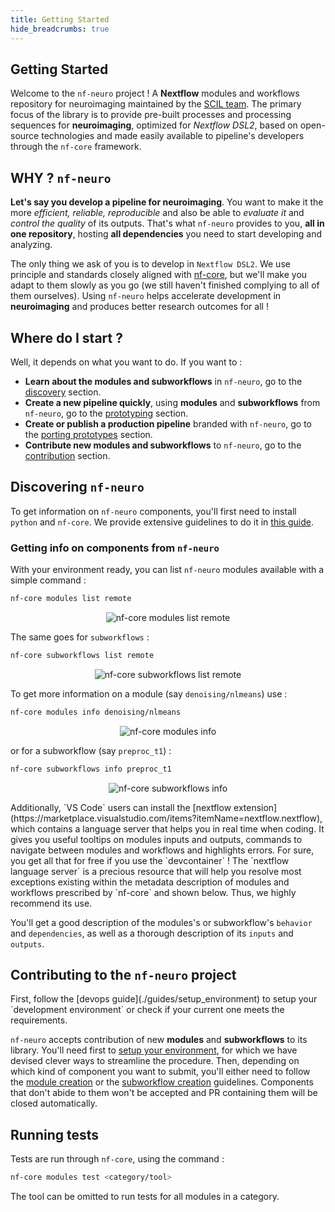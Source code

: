 ```yaml
---
title: Getting Started
hide_breadcrumbs: true
---
```


## Getting Started

Welcome to the `nf-neuro` project ! A **Nextflow** modules and workflows repository for neuroimaging
maintained by the [SCIL team](https://scil-documentation.readthedocs.io/en/latest/). The
primary focus of the library is to provide pre-built processes and processing sequences for
**neuroimaging**, optimized for _Nextflow DSL2_, based on open-source
technologies and made easily available to pipeline's developers through the `nf-core`
framework.

## WHY ? `nf-neuro`

**Let's say you develop a pipeline for neuroimaging**. You want to make it the more _efficient,_
_reliable, reproducible_ and also be able to _evaluate it_ and _control the quality_ of its outputs.
That's what `nf-neuro` provides to you, **all in one repository**, hosting **all dependencies** you
need to start developing and analyzing.

The only thing we ask of you is to develop in `Nextflow DSL2`. We use principle and standards
closely aligned with [nf-core](https://nf-co.re), but we'll make you adapt to them slowly as you go (we still
haven't finished complying to all of them ourselves). Using `nf-neuro` helps accelerate
development in **neuroimaging** and produces better research outcomes for all !

## Where do I start ?

Well, it depends on what you want to do. If you want to :

- **Learn about the modules and subworkflows** in `nf-neuro`, go to the [discovery](#discovering-nf-neuro) section.
- **Create a new pipeline quickly**, using **modules** and **subworkflows** from `nf-neuro`, go to the
  [prototyping](./guides/prototyping) section.
- **Create or publish a production pipeline** branded with `nf-neuro`, go to the
  [porting prototypes](./guides/production) section.
- **Contribute new modules and subworkflows** to `nf-neuro`, go to the
  [contribution](./guides/modules) section.

## Discovering `nf-neuro`

To get information on `nf-neuro` components, you'll first need to install `python` and `nf-core`. We provide
extensive guidelines to do it in [this guide](./guides/basic_environment).

### Getting info on components from `nf-neuro`

With your environment ready, you can list `nf-neuro` modules available with a simple command :

```bash
nf-core modules list remote
```
<p>
  <figure align="center">
    <img src="/src/assets/images/cli/nfcore_modules_list.png" alt="nf-core modules list remote"/>
  </figure> 
</p>

The same goes for `subworkflows` :

```bash
nf-core subworkflows list remote
```

<p> 
  <figure align="center">
    <img src="/src/assets/images/cli/nfcore_subworkflows_list.png" alt="nf-core subworkflows list remote"/>
  </figure>
</p> 

To get more information on a module (say `denoising/nlmeans`) use :

```bash
nf-core modules info denoising/nlmeans
```

<p>
  <figure align="center">
    <img src="src/assets/images/cli/nfcore_modules_info.png" alt="nf-core modules info"/>
  </figure>
</p> 

or for a subworkflow (say `preproc_t1`) :

```bash
nf-core subworkflows info preproc_t1
```

<p>
  <figure align="center">
    <img src="src/assets/images/cli/nfcore_subworkflows_info.png" alt="nf-core subworkflows info"/>
  </figure>
</p> 

<Callout variant="info" title="Info">
  Additionally, `VS Code` users can install the [nextflow extension](https://marketplace.visualstudio.com/items?itemName=nextflow.nextflow),
  which contains a language server that helps you in real time when coding. It gives you useful tooltips on modules inputs and outputs, commands
  to navigate between modules and workflows and highlights errors. For sure, you get all that for free if you use the `devcontainer` !
</Callout>

<Callout variant="warning" title="Important">
  The `nextflow language server` is a precious resource that will help you resolve most exceptions existing within the metadata
  description of modules and workflows prescribed by `nf-core` and shown below. Thus, we highly recommend its use.
</Callout>

You'll get a good description of the modules's or subworkflow's `behavior` and `dependencies`, as well as a
thorough description of its `inputs` and `outputs`.

## Contributing to the `nf-neuro` project

<Callout variant="warning" title="Important">
  First, follow the [devops guide](./guides/setup_environment) to setup your
  `development environment` or check if your current one meets the requirements.
</Callout>

`nf-neuro` accepts contribution of new **modules** and **subworkflows** to its library. You'll need first to
[setup your environment](./guides/setup_environment), for which we have devised clever ways to streamline the procedure.
Then, depending on which kind of component you want to submit, you'll either need to follow the [module creation](./guides/modules)
or the [subworkflow creation](./guides/subworkflows) guidelines. Components that don't abide to them won't be accepted
and PR containing them will be closed automatically.

## Running tests

Tests are run through `nf-core`, using the command :

```bash
nf-core modules test <category/tool>
```

The tool can be omitted to run tests for all modules in a category.

